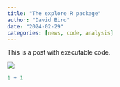 ```yaml
---
title: "The explore R package"
author: "David Bird"
date: "2024-02-29"
categories: [news, code, analysis]
---
```


This is a post with executable code.

![](image1.png)

```r
1 + 1
```
